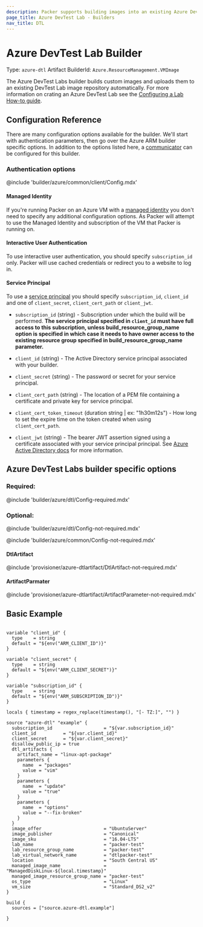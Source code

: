 ```yaml
---
description: Packer supports building images into an existing Azure Dev Test Lab.
page_title: Azure DevTest Lab - Builders
nav_title: DTL
---
```


# Azure DevTest Lab Builder

Type: `azure-dtl`
Artifact BuilderId: `Azure.ResourceManagement.VMImage`

The Azure DevTest Labs builder builds custom images and uploads them to an existing DevTest Lab image repository automatically.
For more information on crating an Azure DevTest Lab see the [Configuring a Lab How-to guide](https://docs.microsoft.com/en-us/azure/devtest-labs/devtest-lab-create-lab).

## Configuration Reference

There are many configuration options available for the builder. We'll start
with authentication parameters, then go over the Azure ARM builder specific
options. In addition to the options listed here, a [communicator](/packer/docs/templates/legacy_json_templates/communicator) can be configured for this builder.

### Authentication options

@include 'builder/azure/common/client/Config.mdx'

#### Managed Identity

If you're running Packer on an Azure VM with a [managed identity](/packer/plugins/builders/azure#azure-managed-identity) you don't need to specify any additional configuration options. As Packer will attempt to use the Managed Identity and subscription of the VM that Packer is running on.

#### Interactive User Authentication

To use interactive user authentication, you should specify `subscription_id` only.
Packer will use cached credentials or redirect you to a website to log in.

#### Service Principal

To use a [service principal](/packer/plugins/builders/azure#azure-active-directory-service-principal)
you should specify `subscription_id`, `client_id` and one of `client_secret`,
`client_cert_path` or `client_jwt`.

- `subscription_id` (string) - Subscription under which the build will be
  performed. **The service principal specified in `client_id` must have full
  access to this subscription, unless build_resource_group_name option is
  specified in which case it needs to have owner access to the existing
  resource group specified in build_resource_group_name parameter.**

- `client_id` (string) - The Active Directory service principal associated with
  your builder.

- `client_secret` (string) - The password or secret for your service principal.

- `client_cert_path` (string) - The location of a PEM file containing a
  certificate and private key for service principal.

- `client_cert_token_timeout` (duration string | ex: "1h30m12s") - How long to set the expire time on the token created when using
  `client_cert_path`.

- `client_jwt` (string) - The bearer JWT assertion signed using a certificate
  associated with your service principal principal. See [Azure Active
  Directory docs](https://docs.microsoft.com/en-us/azure/active-directory/develop/active-directory-certificate-credentials)
  for more information.

## Azure DevTest Labs builder specific options

### Required:

@include 'builder/azure/dtl/Config-required.mdx'

### Optional:

@include 'builder/azure/dtl/Config-not-required.mdx'

@include 'builder/azure/common/Config-not-required.mdx'

#### DtlArtifact
@include 'provisioner/azure-dtlartifact/DtlArtifact-not-required.mdx'

#### ArtifactParmater
@include 'provisioner/azure-dtlartifact/ArtifactParameter-not-required.mdx'


## Basic Example

```hcl

variable "client_id" {
  type    = string
  default = "${env("ARM_CLIENT_ID")}"
}

variable "client_secret" {
  type    = string
  default = "${env("ARM_CLIENT_SECRET")}"
}

variable "subscription_id" {
  type    = string
  default = "${env("ARM_SUBSCRIPTION_ID")}"
}

locals { timestamp = regex_replace(timestamp(), "[- TZ:]", "") }

source "azure-dtl" "example" {
  subscription_id                   = "${var.subscription_id}"
  client_id          = "${var.client_id}"
  client_secret      = "${var.client_secret}"
  disallow_public_ip = true
  dtl_artifacts {
    artifact_name = "linux-apt-package"
    parameters {
      name  = "packages"
      value = "vim"
    }
    parameters {
      name  = "update"
      value = "true"
    }
    parameters {
      name  = "options"
      value = "--fix-broken"
    }
  }
  image_offer                       = "UbuntuServer"
  image_publisher                   = "Canonical"
  image_sku                         = "16.04-LTS"
  lab_name                          = "packer-test"
  lab_resource_group_name           = "packer-test"
  lab_virtual_network_name          = "dtlpacker-test"
  location                          = "South Central US"
  managed_image_name                = "ManagedDiskLinux-${local.timestamp}"
  managed_image_resource_group_name = "packer-test"
  os_type                           = "Linux"
  vm_size                           = "Standard_DS2_v2"
}

build {
  sources = ["source.azure-dtl.example"]

}
```
